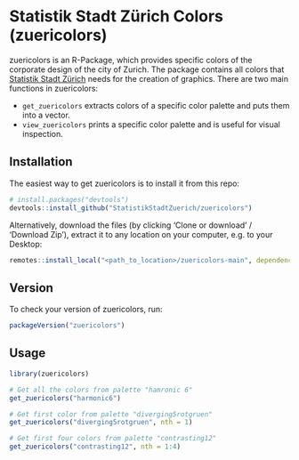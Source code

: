 # Statistik Stadt Zürich Colors (zuericolors)
zuericolors is an R-Package, which provides specific colors of the corporate design of the city of Zurich. The package contains all colors that [Statistik Stadt Zürich](https://www.stadt-zuerich.ch/prd/de/index/statistik.html) needs for the creation of graphics. There are two main functions in zuericolors:

* `get_zuericolors` extracts colors of a specific color palette and puts them into a vector.
* `view_zuericolors` prints a specific color palette and is useful for visual inspection.

## Installation
The easiest way to get zuericolors is to install it from this repo:

```r
# install.packages("devtools")
devtools::install_github("StatistikStadtZuerich/zuericolors")
```

Alternatively, download the files (by clicking 'Clone or download' / 'Download Zip'), extract it to any location on your computer, e.g. to your Desktop:

```r
remotes::install_local("<path_to_location>/zuericolors-main", dependencies = FALSE)
```

## Version
To check your version of zuericolors, run:

```r
packageVersion("zuericolors")
```

## Usage

```r
library(zuericolors)

# Get all the colors from palette "hamronic 6"
get_zuericolors("harmonic6")

# Get first color from palette "diverging5rotgruen"
get_zuericolors("diverging5rotgruen", nth = 1)

# Get first four colors from palette "contrasting12"
get_zuericolors("contrasting12", nth = 1:4)
```

